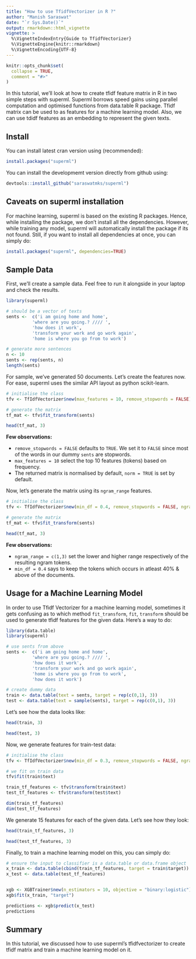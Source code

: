 ```yaml
---
title: "How to use TfidfVectorizer in R ?"
author: "Manish Saraswat"
date: "`r Sys.Date()`"
output: rmarkdown::html_vignette
vignette: >
  %\VignetteIndexEntry{Guide to TfidfVectorizer}
  %\VignetteEngine{knitr::rmarkdown}
  %\VignetteEncoding{UTF-8}
---
```


```r
knitr::opts_chunk$set(
  collapse = TRUE,
  comment = "#>"
)
```

In this tutorial, we'll look at how to create tfidf feature matrix in R in two simple steps with superml. Superml borrows speed gains using parallel computation and optimised functions from data.table R package. Tfidf matrix can be used to as features for a machine learning model. Also, we can use tdidf features as an embedding to represent the given texts.

## Install 

You can install latest cran version using (recommended):

```r
install.packages("superml")
```

You can install the developmemt version directly from github using:


```r
devtools::install_github("saraswatmks/superml")
```


## Caveats on superml installation

For machine learning, superml is based on the existing R packages. Hence, while installing the
package, we don't install all the dependencies. However, while training any model, superml will automatically install the package if its not found. Still, if you want to install all dependencies
at once, you can simply do:

```r
install.packages("superml", dependencies=TRUE)
```


## Sample Data

First, we'll create a sample data. Feel free to run it alongside in your laptop and check the results.

```r
library(superml)

# should be a vector of texts
sents <-  c('i am going home and home',
          'where are you going.? //// ',
          'how does it work',
          'transform your work and go work again',
          'home is where you go from to work')

# generate more sentences
n <- 10
sents <- rep(sents, n) 
length(sents)
```

For sample, we've generated 50 documents. Let's create the features now. For ease, superml uses the similar API
layout as python scikit-learn.

```r
# initialise the class
tfv <- TfIdfVectorizer$new(max_features = 10, remove_stopwords = FALSE)

# generate the matrix
tf_mat <- tfv$fit_transform(sents)

head(tf_mat, 3)

```

**Few observations:**

* `remove_stopwords = FALSE` defaults to `TRUE`. We set it to `FALSE` since most of the words in our dummy `sents` are stopwords. 
* `max_features = 10` select the top 10 features (tokens) based on frequency.
* The returned matrix is normalised by default, `norm = TRUE` is set by default.
 
 Now, let's generate the matrix using its `ngram_range` features.
 
```r
# initialise the class
tfv <- TfIdfVectorizer$new(min_df = 0.4, remove_stopwords = FALSE, ngram_range = c(1, 3))

# generate the matrix
tf_mat <- tfv$fit_transform(sents)

head(tf_mat, 3)

```
 
**Few observations:**

* `ngram_range = c(1,3)` set the lower and higher range respectively of the resulting ngram tokens.
* `min_df = 0.4` says to keep the tokens which occurs in atleast 40% & above of the documents.

## Usage for a Machine Learning Model

In order to use Tfidf Vectorizer for a machine learning model, sometimes it gets confusing as to which method `fit_transform`, `fit`, `transform` should be used to generate tfidf features for the given data. Here's a way to do:

```r

library(data.table)
library(superml)

# use sents from above
sents <-  c('i am going home and home',
          'where are you going.? //// ',
          'how does it work',
          'transform your work and go work again',
          'home is where you go from to work',
          'how does it work')

# create dummy data
train <- data.table(text = sents, target = rep(c(0,1), 3))
test <- data.table(text = sample(sents), target = rep(c(0,1), 3))
```

Let's see how the data looks like:

```r
head(train, 3)

```

```r
head(test, 3)
```

Now, we generate features for train-test data:

```r
# initialise the class
tfv <- TfIdfVectorizer$new(min_df = 0.3, remove_stopwords = FALSE, ngram_range = c(1,3))

# we fit on train data
tfv$fit(train$text)

train_tf_features <- tfv$transform(train$text)
test_tf_features <- tfv$transform(test$text)

dim(train_tf_features)
dim(test_tf_features)

```


We generate 15 features for each of the given data. Let's see how they look:

```r
head(train_tf_features, 3)
```

```r
head(test_tf_features, 3)
```


Finally, to train a machine learning model on this, you can simply do:

```r

# ensure the input to classifier is a data.table or data.frame object
x_train <- data.table(cbind(train_tf_features, target = train$target))
x_test <- data.table(test_tf_features)


xgb <- XGBTrainer$new(n_estimators = 10, objective = "binary:logistic")
xgb$fit(x_train, "target")

predictions <- xgb$predict(x_test)
predictions

```


## Summary

In this tutorial, we discussed how to use superml's tfidfvectorizer to create tfidf matrix and train a machine learning model on it.

